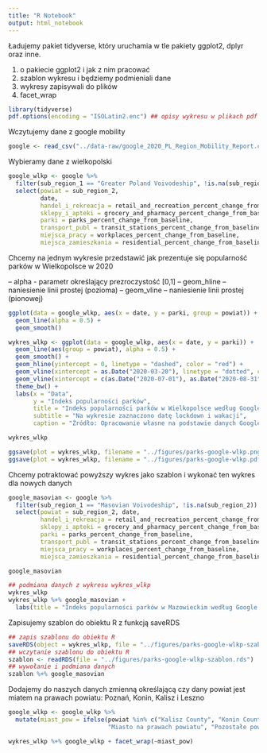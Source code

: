 ```yaml
---
title: "R Notebook"
output: html_notebook
---
```


Ładujemy pakiet tidyverse, który uruchamia w tle pakiety ggplot2, dplyr oraz inne.

1. o pakiecie ggplot2 i jak z nim pracować
2. szablon wykresu i będziemy podmieniali dane
3. wykresy zapisywali do plików
4. facet_wrap

```r
library(tidyverse)
pdf.options(encoding = "ISOLatin2.enc") ## opisy wykresu w plikach pdf będą zawierały polskie znaki diakrytyczne
```

Wczytujemy dane z google mobility 

```r
google <- read_csv("../data-raw/google_2020_PL_Region_Mobility_Report.csv")
```

Wybieramy dane z wielkopolski

```r
google_wlkp <- google %>% 
  filter(sub_region_1 == "Greater Poland Voivodeship", !is.na(sub_region_2)) %>%
  select(powiat = sub_region_2, 
         date, 
         handel_i_rekreacja = retail_and_recreation_percent_change_from_baseline,
         sklepy_i_apteki = grocery_and_pharmacy_percent_change_from_baseline, 
         parki = parks_percent_change_from_baseline,
         transport_publ = transit_stations_percent_change_from_baseline,
         miejsca_pracy = workplaces_percent_change_from_baseline,
         miejsca_zamieszkania = residential_percent_change_from_baseline)
```

Chcemy na jednym wykresie przedstawić jak prezentuje się popularność parków w Wielkopolsce w 2020

-- alpha - parametr określający prezroczystość [0,1]
-- geom_hline -- naniesienie linii prostej (pozioma) 
-- geom_vline -- naniesienie linii prostej (pionowej) 

```r
ggplot(data = google_wlkp, aes(x = date, y = parki, group = powiat)) + 
  geom_line(alpha = 0.5) +
  geom_smooth()

wykres_wlkp <- ggplot(data = google_wlkp, aes(x = date, y = parki)) + 
  geom_line(aes(group = powiat), alpha = 0.5) +
  geom_smooth() +
  geom_hline(yintercept = 0, linetype = "dashed", color = "red") +
  geom_vline(xintercept = as.Date("2020-03-20"), linetype = "dotted", color = "black")  +
  geom_vline(xintercept = c(as.Date("2020-07-01"), as.Date("2020-08-31")), color = "black") +
  theme_bw() +
  labs(x = "Data", 
       y = "Indeks popularności parków",
       title = "Indeks popularności parków w Wielkopolsce według Google Mobility Index",
       subtitle = "Na wykresie zaznaczono datę lockdown i wakacji",
       caption = "Źródło: Opracowanie własne na podstawie danych Google Mobility Index")

wykres_wlkp
```

```r
ggsave(plot = wykres_wlkp, filename = "../figures/parks-google-wlkp.png", width = 10, height = 7)
ggsave(plot = wykres_wlkp, filename = "../figures/parks-google-wlkp.pdf")
```

Chcemy potraktować powyższy wykres jako szablon i wykonać ten wykres dla nowych danych

```r
google_masovian <- google %>% 
  filter(sub_region_1 == "Masovian Voivodeship", !is.na(sub_region_2)) %>%
  select(powiat = sub_region_2, date, 
         handel_i_rekreacja = retail_and_recreation_percent_change_from_baseline,
         sklepy_i_apteki = grocery_and_pharmacy_percent_change_from_baseline, 
         parki = parks_percent_change_from_baseline,
         transport_publ = transit_stations_percent_change_from_baseline,
         miejsca_pracy = workplaces_percent_change_from_baseline,
         miejsca_zamieszkania = residential_percent_change_from_baseline)

google_masovian 
```

```r
## podmiana danych z wykresu wykres_wlkp
wykres_wlkp 
wykres_wlkp %+% google_masovian + 
  labs(title = "Indeks popularności parków w Mazowieckim według Google Mobility Index")
```

Zapisujemy szablon do obiektu R z funkcją saveRDS

```r
## zapis szablonu do obiektu R
saveRDS(object = wykres_wlkp, file = "../figures/parks-google-wlkp-szablon.rds")
## wczytanie szablonu do obiektu R
szablon <- readRDS(file = "../figures/parks-google-wlkp-szablon.rds")
## wywołanie i podmiana danych
szablon %+% google_masovian
```

Dodajemy do naszych danych zmienną określającą czy dany powiat jest miatem na prawach powiatu: Poznań, Konin, Kalisz i Leszno

```r
google_wlkp <- google_wlkp %>% 
  mutate(miast_pow = ifelse(powiat %in% c("Kalisz County", "Konin County", "Poznań County", "Leszno County"),
                            "Miasto na prawach powiatu", "Pozostałe powiaty"))

wykres_wlkp %+% google_wlkp + facet_wrap(~miast_pow)
```


